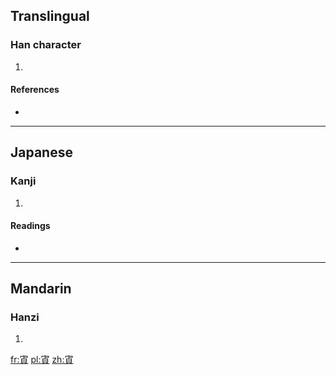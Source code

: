 ==Translingual==

===Han character===
{{Han char|rn=40|rad=宀|as=09|sn=12|four=3080<sub>6</sub>|canj=十卜月金 (JYBC)}}

# {{defn|Han|sort=宀09}}

====References====
* {{Han ref|kx=0288.210|dkj=07224|dj=0571.160|hdz=20942.090|uh=5BCA|ud=23498|bh=D8D5|bd=55509}}

----

==Japanese==

===Kanji===
{{ja-kanji|grade=|rs=宀09}}

# {{defn|lang=ja|sort=宀09}}

====Readings====
* {{ja-readings|on=[[てい]] (tei), [[ちゃわ]] (chawa)|kun=}}

----

==Mandarin==

===Hanzi===
{{cmn-hanzi|pin=[[zhēn]] ([[zhen1]])|wg=chen<sup>1</sup>}}

# {{defn|lang=cmn|sort=宀09}}

[[fr:寊]]
[[pl:寊]]
[[zh:寊]]